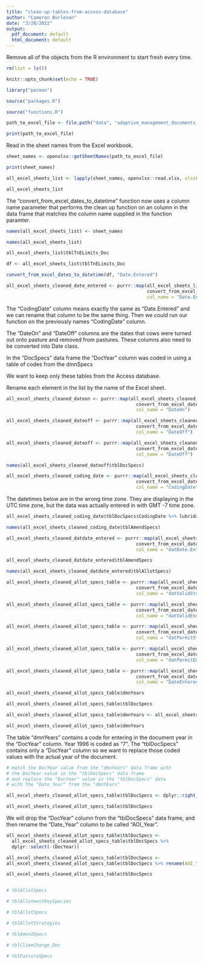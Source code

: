 ```yaml
---
title: "clean-up-tables-from-access-database"
author: "Cameron Burleson"
date: "3/28/2022"
output:
  pdf_document: default
  html_document: default
---
```


Remove all of the objects from the R environment to start fresh every time.
```r
rm(list = ls())
```

```r
knitr::opts_chunk$set(echo = TRUE)
```

```r
library("pacman")
```

```r
source("packages.R")
```

```r
source("functions.R")
```

```r
path_to_excel_file <- file.path("data", "adaptive_management_documents_asessment_export_all_tables_from_access.xlsx")

print(path_to_excel_file)
```

Read in the sheet names from the Excel workbook.

```r
sheet_names <- openxlsx::getSheetNames(path_to_excel_file)

print(sheet_names)
```

```r
all_excel_sheets_list <- lapply(sheet_names, openxlsx::read.xlsx, xlsxFile = path_to_excel_file)

all_excel_sheets_list
```

The "convert_from_excel_dates_to_datetime" function now uses a column name parameter that performs the clean up function on an column in the data frame that matches the column name supplied in the function paramter.

```r
names(all_excel_sheets_list) <- sheet_names

names(all_excel_sheets_list)
```

```r
all_excel_sheets_list$tblTnELimits_Doc
```

```r
df <- all_excel_sheets_list$tblTnELimits_Doc

convert_from_excel_dates_to_datetime(df, "Date.Entered")
```



```r
all_excel_sheets_cleaned_date_entered <- purrr::map(all_excel_sheets_list,
                                                    convert_from_excel_dates_to_datetime,
                                                    col_name = "Date.Entered")
```

The "CodingDate" column means exactly the same as "Date.Entered" and we can rename that column to be the same thing. Then we could run our function on the previously names "CodingDate" column.

The "DateOn" and "DateOff" columns are the dates that cows were turned out onto pasture and removed from pastures. These columns also need to be converted into Date class.

In the "DocSpecs" data frame the "DocYear" column was coded in using a table of codes from the dmnSpecs

We want to keep only these tables from the Access database.

Rename each element in the list by the name of the Excel sheet.


```r
all_excel_sheets_cleaned_dateon <- purrr::map(all_excel_sheets_cleaned_date_entered,
                                                convert_from_excel_dates_to_datetime,
                                                col_name = "DateOn")
```

```r
all_excel_sheets_cleaned_dateoff <- purrr::map(all_excel_sheets_cleaned_dateon,
                                                convert_from_excel_dates_to_datetime,
                                                col_name = "DateOff")
```

```r
all_excel_sheets_cleaned_dateoff <- purrr::map(all_excel_sheets_cleaned_dateon,
                                                convert_from_excel_dates_to_datetime,
                                                col_name = "DateOff")
```

```r
names(all_excel_sheets_cleaned_dateoff$tblDocSpecs)
```


```r
all_excel_sheets_cleaned_coding_date <- purrr::map(all_excel_sheets_cleaned_dateoff,
                                                convert_from_excel_dates_to_datetime,
                                                col_name = "CodingDate")
```

The datetimes below are in the wrong time zone. They are displaying in the UTC time zone, but the data was actually entered in with GMT -7 time zone. 

```r
all_excel_sheets_cleaned_coding_date$tblDocSpecs$CodingDate %>% lubridate::date()
```

```r
names(all_excel_sheets_cleaned_coding_date$tblAmendSpecs)
```


```r
all_excel_sheets_cleaned_datdate_entered <- purrr::map(all_excel_sheets_cleaned_coding_date,
                                                convert_from_excel_dates_to_datetime,
                                                col_name = "datDate.Entered")
```


```r
all_excel_sheets_cleaned_datdate_entered$tblAmendSpecs
```

```r
names(all_excel_sheets_cleaned_datdate_entered$tblAllotSpecs)
```

```r
all_excel_sheets_cleaned_allot_specs_table <- purrr::map(all_excel_sheets_cleaned_datdate_entered,
                                                convert_from_excel_dates_to_datetime,
                                                col_name = "datValidStart")

all_excel_sheets_cleaned_allot_specs_table <- purrr::map(all_excel_sheets_cleaned_allot_specs_table,
                                                convert_from_excel_dates_to_datetime,
                                                col_name = "datValidEnd")

all_excel_sheets_cleaned_allot_specs_table <- purrr::map(all_excel_sheets_cleaned_allot_specs_table,
                                                convert_from_excel_dates_to_datetime,
                                                col_name = "datPermitStart")

all_excel_sheets_cleaned_allot_specs_table <- purrr::map(all_excel_sheets_cleaned_allot_specs_table,
                                                convert_from_excel_dates_to_datetime,
                                                col_name = "datPermitEnd")

all_excel_sheets_cleaned_allot_specs_table <- purrr::map(all_excel_sheets_cleaned_allot_specs_table,
                                                convert_from_excel_dates_to_datetime,
                                                col_name = "DateEntered")
```

```r
all_excel_sheets_cleaned_allot_specs_table$dmnYears

all_excel_sheets_cleaned_allot_specs_table$tblDocSpecs
```

```r
all_excel_sheets_cleaned_allot_specs_table$dmnYears <- all_excel_sheets_cleaned_allot_specs_table$dmnYears %>% dplyr::rename(DocYear = ID)

all_excel_sheets_cleaned_allot_specs_table$dmnYears
```

The table "dmnYears" contains a code for entering in the document year in the "DocYear" column. Year 1996 is coded as "7". The "tblDocSpecs" contains only a "DocYear" column so we want to replace those coded values with the actual year of the document.

```r
# match the DocYear value from the "dmnYears" data frame with 
# the DocYear value in the "tblDocSpecs" data frame
# and replace the "DocYear" value in the "tblDocSpecs" data 
# with the "Date_Year" from the "dmnYEars"

all_excel_sheets_cleaned_allot_specs_table$tblDocSpecs <- dplyr::right_join(all_excel_sheets_cleaned_allot_specs_table$dmnYears, all_excel_sheets_cleaned_allot_specs_table$tblDocSpecs, by = "DocYear")

all_excel_sheets_cleaned_allot_specs_table$tblDocSpecs
```

We will drop the "DocYear" column from the "tblDocSpecs" data frame, and then rename the "Date_Year" column to be called "AOI_Year". 

```r
all_excel_sheets_cleaned_allot_specs_table$tblDocSpecs <- 
  all_excel_sheets_cleaned_allot_specs_table$tblDocSpecs %>% 
  dplyr::select(-(DocYear))
```

```r
all_excel_sheets_cleaned_allot_specs_table$tblDocSpecs <- 
all_excel_sheets_cleaned_allot_specs_table$tblDocSpecs %>% rename(AOI_Year = Date_Year)

all_excel_sheets_cleaned_allot_specs_table$tblDocSpecs
```

```r

```


```r
# tblAllotSpecs

# tblAllotmentKeySpecies

# tblAllotSpecs

# tblAllotStrategies

# tblAmendSpecs

# tblClimeChange_Doc

# tblPastureSpecs
```



